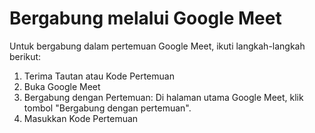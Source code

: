 # Bergabung melalui Google Meet 

Untuk bergabung dalam pertemuan Google Meet, ikuti langkah-langkah berikut:
1. Terima Tautan atau Kode Pertemuan
2. Buka Google Meet
3. Bergabung dengan Pertemuan: Di halaman utama Google Meet, klik tombol "Bergabung dengan pertemuan".
4. Masukkan Kode Pertemuan

